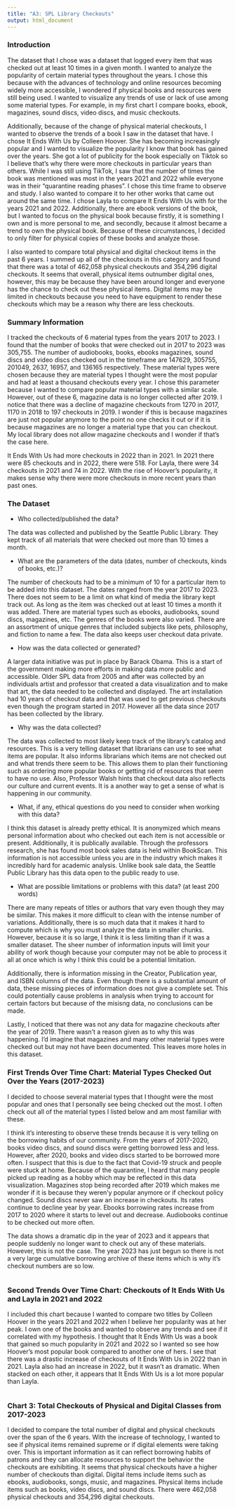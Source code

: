 ```yaml
---
title: "A3: SPL Library Checkouts"
output: html_document
---
```


### Introduction

The dataset that I chose was a dataset that logged every item that was checked out at least 10 times in a given month. I wanted to analyze the popularity of certain material types throughout the years. I chose this because with the advances of technology and online resources becoming widely more accessible, I wondered if physical books and resources were still being used. I wanted to visualize any trends of use or lack of use among some material types. For example, in my first chart I compare books, ebook, magazines, sound discs, video discs, and music checkouts.

Additionally, because of the change of physical material checkouts, I wanted to observe the trends of a book I saw in the dataset that have. I chose It Ends With Us by Colleen Hoover. She has becoming increasingly popular and I wanted to visualize the popularity I know that book has gained over the years. She got a lot of publicity for the book especially on Tiktok so I believe that's why there were more checkouts in particular years than others. While I was still using TikTok, I saw that the number of times the book was mentioned was most in the years 2021 and 2022 while everyone was in their "quarantine reading phases". I chose this time frame to observe and study. I also wanted to compare it to her other works that came out around the same time. I chose Layla to compare It Ends With Us with for the years 2021 and 2022. Additionally, there are ebook versions of the book, but I wanted to focus on the physical book because firstly, it is something I own and is more personal to me, and secondly, because it almost became a trend to own the physical book. Because of these circumstances, I decided to only filter for physical copies of these books and analyze those. 

I also wanted to compare total physical and digital checkout items in the past 6 years. I summed up all of the checkouts in this category and found that there was a total of 462,058 physical checkouts and 354,296 digital checkouts. It seems that overall, physical items outnumber digital ones, however, this may be because they have been around longer and everyone has the chance to check out these physical items. Digital items may be limited in checkouts because you need to have equipment to render these checkouts which may be a reason why there are less checkouts. 

### Summary Information

I tracked the checkouts of 6 material types from the years 2017 to 2023. I found that the number of books that were checked out in 2017 to 2023 was 305,755. The number of audiobooks, books, ebooks magazines, sound discs and video discs  checked out in the timeframe are 147629, 305755, 201049, 2637, 16957, and 136165 respectively. These material types were chosen because they are material types I thought were the most popular and had at least a thousand checkouts every year. I chose this parameter because I wanted to compare popular material types with a similar scale. However, out of these 6, magazine data is no longer collected after 2019. I notice that there was a decline of magazine checkouts from 1270 in 2017, 1170 in 2018 to 197 checkouts in 2019. I wonder if this is because magazines are just not popular anymore to the point no one checks it out or if it is because magazines are no longer a material type that you can checkout. My local library does not allow magazine checkouts and I wonder if that's the case here. 

It Ends With Us had more checkouts in 2022 than in 2021. In 2021 there were 85 checkouts and in 2022, there were 518. For Layla, there were 34 checkouts in 2021 and 74 in 2022. With the rise of Hoover's popularity, it makes sense why there were more checkouts in more recent years than past ones. 

### The Dataset

- Who collected/published the data?  

The data was collected and published by the Seattle Public Library. They kept track of all materials that were checked out more than 10 times a month. 

- What are the parameters of the data (dates, number of checkouts, kinds of books, etc.)?

The number of checkouts had to be a minimum of 10 for a particular item to be added into this dataset. The dates ranged from the year 2017 to 2023. There does not seem to be a limit on what kind of media the library kept track out. As long as the item was checked out at least 10 times a month it was added. There are material types such as ebooks, audiobooks, sound discs, magazines, etc. The genres of the books were also varied. There are an assortment of unique genres that included subjects like pets, philosophy, and fiction to name a few. The data also keeps user checkout data private. 

- How was the data collected or generated?  

A larger data initiative was put in place by Barack Obama. This is a start of the government making more efforts in making data more public and accessible. 
Older SPL data from 2005 and after was collected by an individuals artist and professor that created a data visualization and to make that art, the data needed to be collected and displayed. The art installation had 10 years of checkout data and that was used to get previous checkouts even though the program started in 2017. However all the data since 2017 has been collected by the library. 

- Why was the data collected?  

The data was collected to most likely keep track of the library's catalog and resources. This is a very telling dataset that librarians can use to see what items are popular. It also informs librarians which items are not checked out and what trends there seem to be. This allows them to plan their functioning such as ordering more popular books or getting rid of resources that seem to have no use. 
Also, Professor Walsh hints that checkout data also reflects our culture and current events. It is a another way to get a sense of what is happening in our community. 

- What, if any, ethical questions do you need to consider when working with this data?

I think this dataset is already pretty ethical. It is anonymized which means personal information about who checked out each item is not accessible or present. Additionally, it is publically available. Through the professors research, she has found most book sales data is held within BookScan. This information is not accessible unless you are in the industry which makes it incredibly hard for academic analysis. Unlike book sale data, the Seattle Public Library has this data open to the public ready to use. 

- What are possible limitations or problems with this data?   (at least 200 words)

There are many repeats of titles or authors that vary even though they may be similar. This makes it more difficult to clean with the intense number of variations. Additionally, there is so much data that it makes it hard to compute which is why you must analyze the data in smaller chunks. However, because it is so large, I think it is less limiting than if it was a smaller dataset. The sheer number of information inputs will limit your ability of work though because your computer may not be able to process it all at once which is why I think this could be a potential limitation.

Additionally, there is information missing in the Creator, Publication year, and ISBN columns of the data. Even though there is a substantial amount of data, these missing pieces of information does not give a complete set. This could potentially cause problems in analysis when trying to account for certain factors but because of the misisng data, no conclusions can be made. 

Lastly, I noticed that there was not any data for magazine checkouts after the year of 2019. There wasn't a reason given as to why this was happening. I'd imagine that magazines and many other material types were checked out but may not have been documented. This leaves more holes in this dataset. 

### First Trends Over Time Chart: Material Types Checked Out Over the Years (2017-2023)

I decided to choose several material types that I thought were the most popular and ones that I personally see being checked out the most. I often check out all of the material types I listed below and am most familiar with these.

I think it's interesting to observe these trends because it is very telling on the borrowing habits of our community. From the years of 2017-2020, books video discs, and sound discs were getting borrowed less and less. However, after 2020, books and video discs started to be borrowed more often. I suspect that this is due to the fact that Covid-19 struck and people were stuck at home. Because of the quarantine, I heard that many people picked up reading as a hobby which may be reflected in this data visualization. Magazines stop being recorded after 2019 which makes me wonder if it is because they weren'y popular anymore or if checkout policy changed. Sound discs never saw an increase in checkouts. Its rates continue to decline year by year. Ebooks borrowing rates increase from 2017 to 2020 where it starts to level out and decrease.  Audiobooks continue to be checked out more often. 

The data shows a dramatic dip in the year of 2023 and it appears that people suddenly no longer want to check out any of these materials. However, this is not the case. The year 2023 has just begun so there is not a very large cumulative borrowing archive of these items which is why it's checkout numbers are so low. 

```r


```

### Second Trends Over Time Chart: Checkouts of It Ends With Us and Layla in 2021 and 2022

I included this chart because I wanted to compare two titles by Colleen Hoover in the years 2021 and 2022 when I believe her popularity was at her peak. I own one of the books and wanted to observe any trends and see if it correlated with my hypothesis. I thought that It Ends With Us was a book that gained so much popularity in 2021 and 2022 so I wanted so see how Hoover's most popular book compared to another one of hers. I see that there was a drastic increase of checkouts of It Ends With Us in 2022 than in 2021. Layla also had an increase in 2022, but it wasn't as dramatic. When stacked on each other, it appears that It Ends With Us is a lot more popular than Layla. 


```r

```

### Chart 3: Total Checkouts of Physical and Digital Classes from 2017-2023

I decided to compare the total number of digital and physical checkouts over the span of the 6 years. With the increase of technology, I wanted to see if physical items remained supreme or if digital elements were taking over. This is important information as it can reflect borrowing habits of patrons and they can allocate resources to support the behavior the checkouts are exhibiting. It seems that physical checkouts have a higher number of checkouts than digital. Digital items include items such as ebooks, audiobooks, songs, music, and magazines. Physical items include items such as books, video discs, and sound discs. There were 462,058 physical checkouts and 354,296 digital checkouts. 


```r

```


